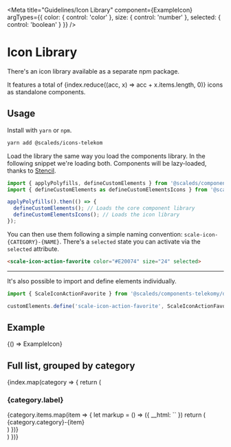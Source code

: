 
<Meta
  title="Guidelines/Icon Library"
  component={ExampleIcon}
  argTypes={{
    color: { control: 'color' },
    size: { control: 'number' },
    selected: { control: 'boolean' }
  }}
/>

# Icon Library

There's an icon library available as a separate npm package.

<p>It features a total of {index.reduce((acc, x) => acc + x.items.length, 0)} icons as standalone components.</p>

## Usage

Install with `yarn` or `npm`.

```bash
yarn add @scaleds/icons-telekom
```

Load the library the same way you load the components library. In the following snippet we're loading both. Components will be lazy-loaded, thanks to [Stencil](https://stenciljs.com/).

```js
import { applyPolyfills, defineCustomElements } from '@scaleds/components-telekom/loader';
import { defineCustomElements as defineCustomElementsIcons } from '@scaleds/icons-telekom/loader';

applyPolyfills().then(() => {
  defineCustomElements(); // Loads the core component library
  defineCustomElementsIcons(); // Loads the icon library
});
```

You can then use them following a simple naming convention: `scale-icon-{CATEGORY}-{NAME}`. There's a `selected` state you can activate via the `selected` attribute.

```html
<scale-icon-action-favorite color="#E20074" size="24" selected>
```

---

It's also possible to import and define elements individually.

```js
import { ScaleIconActionFavorite } from '@scaleds/components-telekomy/dist/custom-elements';

customElements.define('scale-icon-action-favorite', ScaleIconActionFavorite);
```

## Example

<Canvas withSource="none">
  <Story name="Example" args={{ color: '#E20074', selected: true, size: 24 }}>
    {() => ExampleIcon}
  </Story>
</Canvas>

<Props story="Example" />

## Full list, grouped by category

<div style={{ marginTop: 16 }}>
  {index.map(category => {
    return (
      <div key={category.category}>
        <h3>{category.label}</h3>
        <div style={{
          display: 'grid',
          gridTemplateColumns: 'repeat(auto-fill, minmax(240px, 1fr))',
          gap: 16,
          marginTop: 32
        }}>
          {category.items.map(item => {
            let markup = () => ({
              __html: `<scale-icon-${category.category}-${item} />`
            })
            return (
              <div key={item}>
                <span>
                  <span style={{ color: '#7C7C7C' }}>{category.category}-</span>{item}
                </span>
                <Canvas mdxSource={markup().__html}>
                  <span dangerouslySetInnerHTML={markup()}></span>
                </Canvas>
              </div>
            )
          })}
        </div>
      </div>
    )
  })}
</div>
